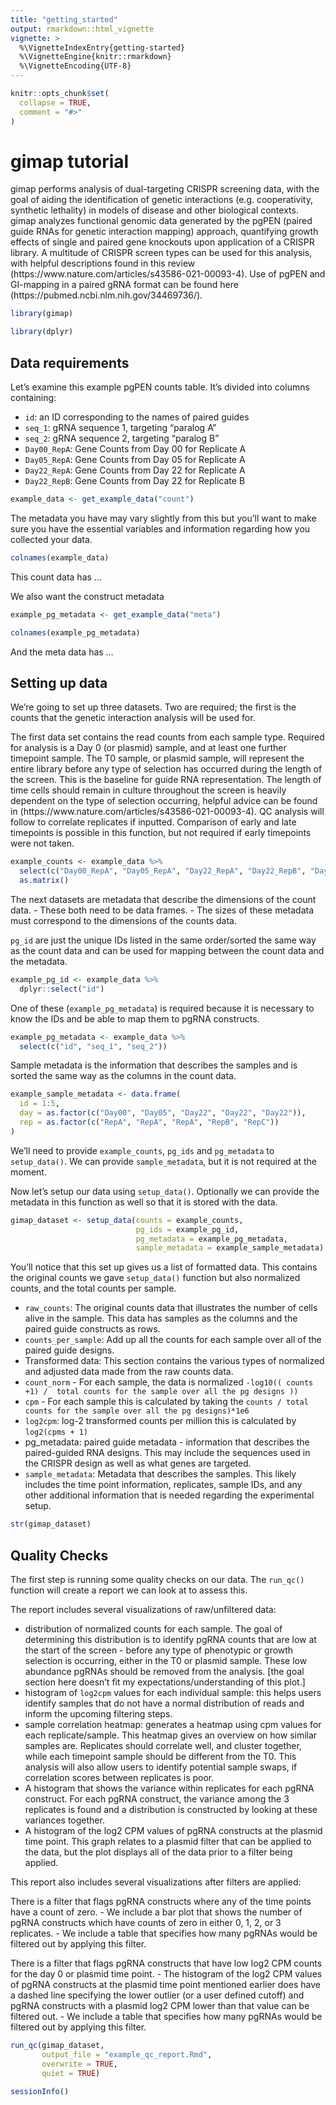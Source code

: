 ```yaml
---
title: "getting_started"
output: rmarkdown::html_vignette
vignette: >
  %\VignetteIndexEntry{getting-started}
  %\VignetteEngine{knitr::rmarkdown}
  %\VignetteEncoding{UTF-8}
---
```


```r
knitr::opts_chunk$set(
  collapse = TRUE,
  comment = "#>"
)
```

# gimap tutorial

gimap performs analysis of dual-targeting CRISPR screening data, with the goal of aiding the identification of genetic interactions (e.g. cooperativity, synthetic lethality) in models of disease and other biological contexts. gimap analyzes functional genomic data generated by the pgPEN (paired guide RNAs for genetic interaction mapping) approach, quantifying growth effects of single and paired gene knockouts upon application of a CRISPR library. A multitude of CRISPR screen types can be used for this analysis, with helpful descriptions found in this review (https://www.nature.com/articles/s43586-021-00093-4). Use of pgPEN and GI-mapping in a paired gRNA format can be found here (https://pubmed.ncbi.nlm.nih.gov/34469736/).

```r
library(gimap)
```

```r
library(dplyr)
```

## Data requirements

Let's examine this example pgPEN counts table. It's divided into columns containing:

- `id`: an ID corresponding to the names of paired guides
- `seq_1`: gRNA sequence 1, targeting "paralog A"
- `seq_2`: gRNA sequence 2, targeting "paralog B"
- `Day00_RepA`: Gene Counts from Day 00 for Replicate A
- `Day05_RepA`: Gene Counts from Day 05 for Replicate A
- `Day22_RepA`: Gene Counts from Day 22 for Replicate A
- `Day22_RepB`: Gene Counts from Day 22 for Replicate B

```r
example_data <- get_example_data("count")
```

The metadata you have may vary slightly from this but you'll want to make sure you have the essential variables and information regarding how you collected your data.

```r
colnames(example_data)
```

This count data has ...

We also want the construct metadata

```r
example_pg_metadata <- get_example_data("meta")
```

```r
colnames(example_pg_metadata)
```

And the meta data has ...

## Setting up data

We're going to set up three datasets. Two are required; the first is the counts that the genetic interaction analysis will be used for.

The first data set contains the read counts from each sample type. Required for analysis is a Day 0 (or plasmid) sample, and at least one further timepoint sample. The T0 sample, or plasmid sample, will represent the entire library before any type of selection has occurred during the length of the screen. This is the baseline for guide RNA representation. The length of time cells should remain in culture throughout the screen is heavily dependent on the type of selection occurring, helpful advice can be found in (https://www.nature.com/articles/s43586-021-00093-4). QC analysis will follow to correlate replicates if inputted. Comparison of early and late timepoints is possible in this function, but not required if early timepoints were not taken.

```r
example_counts <- example_data %>%
  select(c("Day00_RepA", "Day05_RepA", "Day22_RepA", "Day22_RepB", "Day22_RepC")) %>%
  as.matrix()
```

The next datasets are metadata that describe the dimensions of the count data.
- These both need to be data frames.
- The sizes of these metadata must correspond to the dimensions of the counts data.

`pg_id` are just the unique IDs listed in the same order/sorted the same way as the count data and can be used for mapping between the count data and the metadata.

```r
example_pg_id <- example_data %>%
  dplyr::select("id")
```

One of these (`example_pg_metadata`) is required because it is necessary to know the IDs and be able to map them to pgRNA constructs.

```r
example_pg_metadata <- example_data %>%
  select(c("id", "seq_1", "seq_2"))
```

Sample metadata is the information that describes the samples and is sorted the same way as the columns in the count data.

```r
example_sample_metadata <- data.frame(
  id = 1:5,
  day = as.factor(c("Day00", "Day05", "Day22", "Day22", "Day22")),
  rep = as.factor(c("RepA", "RepA", "RepA", "RepB", "RepC"))
)
```

We'll need to provide `example_counts`, `pg_ids` and `pg_metadata` to `setup_data()`. We can provide `sample_metadata`, but it is not required at the moment.

Now let's setup our data using `setup_data()`. Optionally we can provide the metadata in this function as well so that it is stored with the data.

```r
gimap_dataset <- setup_data(counts = example_counts,
                            pg_ids = example_pg_id,
                            pg_metadata = example_pg_metadata,
                            sample_metadata = example_sample_metadata)
```

You'll notice that this set up gives us a list of formatted data. This contains the original counts we gave `setup_data()` function but also normalized counts, and the total counts per sample.

- `raw_counts`: The original counts data that illustrates the number of cells alive in the sample. This data has samples as the columns and the paired guide constructs as rows.
- `counts_per_sample`: Add up all the counts for each sample over all of the paired guide designs.
- Transformed data: This section contains the various types of normalized and adjusted data made from the raw counts data.
- `count_norm` - For each sample, the data is normalized `-log10(( counts +1) /  total counts for the sample over all the pg designs ))`
- `cpm` - For each sample this is calculated by taking the `counts / total counts for the sample over all the pg designs)*1e6`
- `log2cpm`: log-2 transformed counts per million this is calculated by `log2(cpms + 1)`
- pg_metadata: paired guide metadata - information that describes the paired-guided RNA designs. This may include the sequences used in the CRISPR design as well as what genes are targeted.
- `sample_metadata`: Metadata that describes the samples. This likely includes the time point information, replicates, sample IDs, and any other additional information that is needed regarding the experimental setup.


```r
str(gimap_dataset)
```

## Quality Checks

The first step is running some quality checks on our data. The `run_qc()` function will create a report we can look at to assess this.

The report includes several visualizations of raw/unfiltered data:

- distribution of normalized counts for each sample. The goal of determining this distribution is to identify pgRNA counts that are low at the start of the screen - before any type of phenotypic or growth selection is occurring, either in the T0 or plasmid sample. These low abundance pgRNAs should be removed from the analysis. [the goal section here doesn't fit my expectations/understanding of this plot.]
- histogram of `log2cpm` values for each individual sample: this helps users identify samples that do not have a normal distribution of reads and inform the upcoming filtering steps.
- sample correlation heatmap: generates a heatmap using cpm values for each replicate/sample. This heatmap gives an overview on how similar samples are. Replicates should correlate well, and cluster together, while each timepoint sample should be different from the T0. This analysis will also allow users to identify potential sample swaps, if correlation scores between replicates is poor.
- A histogram that shows the variance within replicates for each pgRNA construct. For each pgRNA construct, the variance among the 3 replicates is found and a distribution is constructed by looking at these variances together.
- A histogram of the log2 CPM values of pgRNA constructs at the plasmid time point. This graph relates to a plasmid filter that can be applied to the data, but the plot displays all of the data prior to a filter being applied.

This report also includes several visualizations after filters are applied:

There is a filter that flags pgRNA constructs where any of the time points have a count of zero.
  - We include a bar plot that shows the number of pgRNA constructs which have counts of zero in either 0, 1, 2, or 3 replicates.
  - We include a table that specifies how many pgRNAs would be filtered out by applying this filter.
  
There is a filter that flags pgRNA constructs that have low log2 CPM counts for the day 0 or plasmid time point. 
  - The histogram of the log2 CPM values of pgRNA constructs at the plasmid time point mentioned earlier does have a dashed line specifying the lower outlier (or a user defined cutoff) and pgRNA constructs with a plasmid log2 CPM lower than that value can be filtered out. 
  - We include a table that specifies how many pgRNAs would be filtered out by applying this filter. 

```r
run_qc(gimap_dataset,
       output_file = "example_qc_report.Rmd",
       overwrite = TRUE,
       quiet = TRUE)
```

```r
sessionInfo()
```

